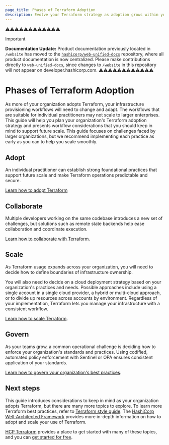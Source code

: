 ```yaml
---
page_title: Phases of Terraform Adoption
description: Evolve your Terraform strategy as adoption grows within your organization
---
```


⚠️⚠️⚠️⚠️⚠️⚠️⚠️⚠️⚠️⚠️⚠️⚠️
> [!IMPORTANT]  
> **Documentation Update:** Product documentation previously located in `/website` has moved to the [`hashicorp/web-unified-docs`](https://github.com/hashicorp/web-unified-docs) repository, where all product documentation is now centralized. Please make contributions directly to `web-unified-docs`, since changes to `/website` in this repository will not appear on developer.hashicorp.com.
⚠️⚠️⚠️⚠️⚠️⚠️⚠️⚠️⚠️⚠️⚠️⚠️


# Phases of Terraform Adoption

As more of your organization adopts Terraform, your infrastructure provisioning workflows will need to change and adapt. The workflows that are suitable for individual practitioners may not scale to larger enterprises. This guide will help you plan your organization's Terraform adoption strategy and presents workflow considerations that you should keep in mind to support future scale. This guide focuses on challenges faced by larger organizations, but we recommend implementing each practice as early as you can to help you scale smoothly. 

## Adopt

An individual practitioner can establish strong foundational practices that support future scale and make Terraform operations predictable and secure. 

[Learn how to adopt Terraform](/terraform/intro/phases/adopt)

## Collaborate

Multiple developers working on the same codebase introduces a new set of challenges, but solutions such as remote state backends help ease collaboration and coordinate execution.

[Learn how to collaborate with Terraform](/terraform/intro/phases/collaborate).

## Scale

As Terraform usage expands across your organization, you will need to decide how to define boundaries of infrastructure ownership.

You will also need to decide on a cloud deployment strategy based on your organization's practices and needs. Possible approaches include using a single account in a single cloud provider, a hybrid or multi-cloud approach, or to divide up resources across accounts by environment.  Regardless of your implementation, Terraform lets you manage your infrastructure with a consistent workflow.

[Learn how to scale Terraform](/terraform/intro/phases/scale).

## Govern

As your teams grow, a common operational challenge is deciding how to enforce your organization's standards and practices. Using codified, automated policy enforcement with Sentinel or OPA ensures consistent application of your standards.

[Learn how to govern your organization's best practices](/terraform/intro/phases/govern).

## Next steps

This guide introduces considerations to keep in mind as your organization adopts Terraform, but there are many more topics to explore. To learn more Terraform best practices, refer to [Terraform style guide](/terraform/language/style). The [HashiCorp Well-Architected Framework](/well-architected-framework) provides more in-depth information on how to adopt and scale your use of Terraform.

[HCP Terraform](/terraform/tutorials/cloud-get-started) provides a place to get started with many of these topics, and you can [get started for free](https://app.terraform.io/public/signup/account).